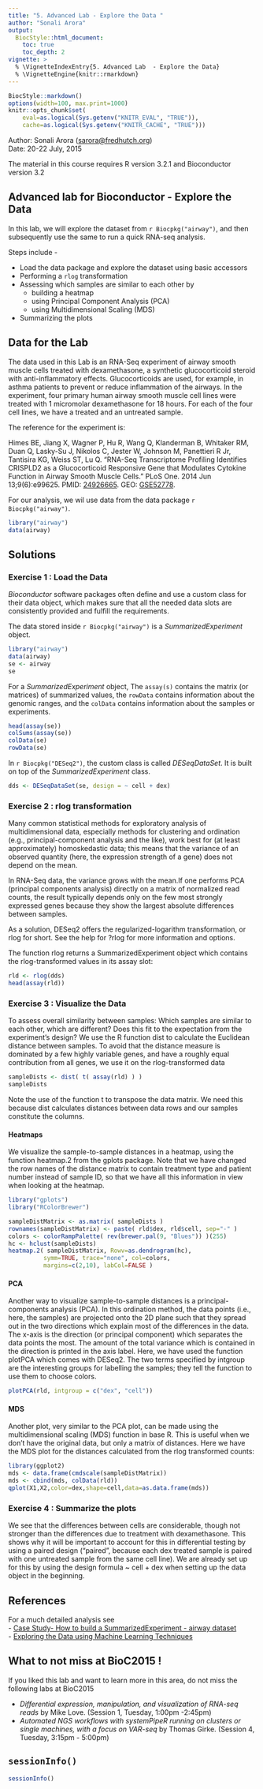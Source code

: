 ```yaml
---
title: "5. Advanced Lab - Explore the Data "
author: "Sonali Arora"
output:
  BiocStyle::html_document:
    toc: true
    toc_depth: 2
vignette: >
  % \VignetteIndexEntry{5. Advanced Lab  - Explore the Data}
  % \VignetteEngine{knitr::rmarkdown}
---
```

```r
BiocStyle::markdown()
options(width=100, max.print=1000)
knitr::opts_chunk$set(
    eval=as.logical(Sys.getenv("KNITR_EVAL", "TRUE")),
    cache=as.logical(Sys.getenv("KNITR_CACHE", "TRUE")))
```

Author: Sonali Arora (<a
  href="mailto:sarora@fredhutch.org">sarora@fredhutch.org</a>)<br/ >
Date: 20-22 July, 2015<br />

The material in this course requires R version 3.2.1 and Bioconductor
version 3.2

## Advanced lab for Bioconductor - Explore the Data 

In this lab, we will explore the dataset from `r Biocpkg("airway")`,
and then subsequently use the same to run a quick RNA-seq analysis.

Steps include - 

- Load the data package and explore the dataset using basic accessors 
- Performing a `rlog` transformation
- Assessing which samples are similar to each other by 
   - building a heatmap
   - using Principal Component Analysis (PCA) 
   - using Multidimensional Scaling (MDS)
- Summarizing the plots

## Data for the Lab 

The data used in this Lab is an RNA-Seq experiment of airway
smooth muscle cells treated with dexamethasone, a synthetic
glucocorticoid steroid with anti-inflammatory effects. Glucocorticoids
are used, for example, in asthma patients to prevent or reduce
inflammation of the airways. In the experiment, four primary human
airway smooth muscle cell lines were treated with 1 micromolar
dexamethasone for 18 hours. For each of the four cell lines, we have a
treated and an untreated sample. 

The reference for the experiment is:

Himes BE, Jiang X, Wagner P, Hu R, Wang Q, Klanderman B, Whitaker RM,
Duan Q, Lasky-Su J, Nikolos C, Jester W, Johnson M, Panettieri R Jr,
Tantisira KG, Weiss ST, Lu Q. "RNA-Seq Transcriptome Profiling
Identifies CRISPLD2 as a Glucocorticoid Responsive Gene that Modulates
Cytokine Function in Airway Smooth Muscle Cells." PLoS One. 2014 Jun
13;9(6):e99625.
PMID: [24926665](http://www.ncbi.nlm.nih.gov/pubmed/24926665).
GEO: [GSE52778](http://www.ncbi.nlm.nih.gov/geo/query/acc.cgi?acc=GSE52778).

For our analysis, we wil use data from the data package `r Biocpkg("airway")`.

```r
library("airway")
data(airway)
```

## Solutions 

### Exercise 1 : Load the Data

_Bioconductor_ software packages often define and use a custom class for
their data object, which makes sure that all the needed data slots are
consistently provided and fulfill the requirements.

The data stored inside `r Biocpkg("airway")` is a 
*SummarizedExperiment* object. 

```r
library("airway")
data(airway)
se <- airway
se
```
For a *SummarizedExperiment* 
object, The `assay(s)` contains the matrix (or matrices) 
of summarized values, the `rowData` 
contains information about the genomic ranges, and the 
`colData`  contains information about the samples or experiments.

```r
head(assay(se))
colSums(assay(se))
colData(se)
rowData(se)
```
In `r Biocpkg("DESeq2")`, the custom class is called
*DESeqDataSet*. It is built on top of the *SummarizedExperiment* class.

```r
dds <- DESeqDataSet(se, design = ~ cell + dex)  
```

### Exercise 2 : rlog transformation 

Many common statistical methods for exploratory analysis of multidimensional 
data, especially methods for clustering and ordination (e.g., 
principal-component analysis and the like), work best for (at least 
approximately) homoskedastic data; this means that the variance of an observed 
quantity (here, the expression strength of a gene) does not depend on the mean. 

In RNA-Seq data, the variance grows with the mean.If one performs PCA 
(principal components analysis) directly on a matrix of normalized read counts,
the result typically depends only on the few most strongly expressed genes 
because they show the largest absolute differences between samples.

As a solution, DESeq2 offers the regularized-logarithm transformation, or rlog 
for short. See the help for ?rlog for more information and options. 

The function rlog returns a SummarizedExperiment object which contains the 
rlog-transformed values in its assay slot:

```r
rld <- rlog(dds)   
head(assay(rld))    
```

### Exercise 3 : Visualize the Data

To assess overall similarity between samples: Which samples are similar to each 
other, which are different? Does this fit to the expectation from the 
experiment's design? We use the R function dist to calculate the Euclidean 
distance between samples. To avoid that the distance measure is dominated by 
a few highly variable genes, and have a roughly equal contribution from all 
genes, we use it on the rlog-transformed data

```r
sampleDists <- dist( t( assay(rld) ) )
sampleDists
```
Note the use of the function t to transpose the data matrix. We need this 
because dist calculates distances between data rows and our samples constitute 
the columns.

####  Heatmaps 

We visualize the sample-to-sample distances in a heatmap, using the 
function heatmap.2 from  the gplots package. Note that we have changed the row 
names of the distance matrix to contain treatment type and patient number 
instead of sample ID, so that we have all this information in view when 
looking at the heatmap.

```r
library("gplots")
library("RColorBrewer")

sampleDistMatrix <- as.matrix( sampleDists )
rownames(sampleDistMatrix) <- paste( rld$dex, rld$cell, sep="-" )
colors <- colorRampPalette( rev(brewer.pal(9, "Blues")) )(255)
hc <- hclust(sampleDists)
heatmap.2( sampleDistMatrix, Rowv=as.dendrogram(hc),
          symm=TRUE, trace="none", col=colors,
          margins=c(2,10), labCol=FALSE )

```

####  PCA

Another way to visualize sample-to-sample distances is a principal-components 
analysis (PCA). In this ordination method, the data points (i.e., here, the 
samples) are projected onto the 2D plane such that they spread out in the two 
directions which explain most of the differences in the data. The x-axis is 
the direction (or principal component) which separates the data points the most.
The amount of the total variance which is contained in the direction is 
printed in the axis label. Here, we have used the function plotPCA which comes
with DESeq2. The two terms specified by intgroup are the interesting groups 
for labelling the samples; they tell the function to use them to choose colors. 

```r
plotPCA(rld, intgroup = c("dex", "cell"))
```

####  MDS

Another plot, very similar to the PCA plot, can be made using the 
multidimensional scaling (MDS) function in base R. This is useful when we don't
have the original data, but only a matrix of distances. Here we have the MDS 
plot for the distances calculated from the rlog transformed counts:

```r
library(ggplot2)
mds <- data.frame(cmdscale(sampleDistMatrix))
mds <- cbind(mds, colData(rld))
qplot(X1,X2,color=dex,shape=cell,data=as.data.frame(mds))
```

### Exercise 4 : Summarize the plots 

We see that the differences between cells are 
considerable, though not stronger than the differences due to treatment 
with dexamethasone. This shows why it will be important to account for this 
in differential testing by using a paired design (“paired”, because each dex 
treated sample is paired with one untreated sample from the same cell line). 
We are already set up for this by using the design formula ~ cell + dex when 
setting up the data object in the beginning.

## References 

For a much detailed analysis see  
- [Case Study- How to build a SummarizedExperiment - airway dataset](http://bioconductor.org/packages/devel/data/experiment/vignettes/airway/inst/doc/airway.html)   
- [Exploring the Data using Machine Learning Techniques](http://bioconductor.org/help/course-materials/2015/SeattleApr2015/D_MachineLearning.html)


## What to not miss at BioC2015 ! 

If you liked this lab and want to learn more in this area, do not miss the following labs at BioC2015

- _Differential expression, manipulation, and visualization of RNA-seq reads_ by Mike Love.  (Session 1, Tuesday,  1:00pm -2:45pm)
- _Automated NGS workflows with systemPipeR running on clusters or single machines, with a focus on VAR-seq_ by Thomas Girke. (Session 4, Tuesday,  3:15pm - 5:00pm)

## `sessionInfo()`

```r
sessionInfo()
```
